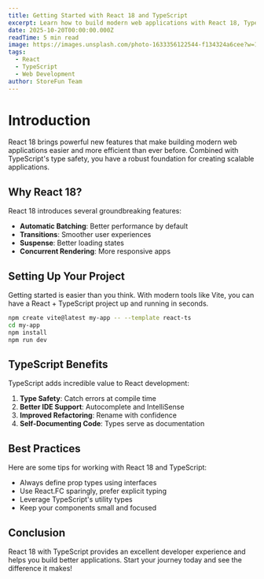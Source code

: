 ```yaml
---
title: Getting Started with React 18 and TypeScript
excerpt: Learn how to build modern web applications with React 18, TypeScript, and the latest tools in the ecosystem. Explore new features and best practices.
date: 2025-10-20T00:00:00.000Z
readTime: 5 min read
image: https://images.unsplash.com/photo-1633356122544-f134324a6cee?w=1200&q=80
tags:
  - React
  - TypeScript
  - Web Development
author: StoreFun Team
---
```


# Introduction

React 18 brings powerful new features that make building modern web applications easier and more efficient than ever before. Combined with TypeScript's type safety, you have a robust foundation for creating scalable applications.

## Why React 18?

React 18 introduces several groundbreaking features:

- **Automatic Batching**: Better performance by default
- **Transitions**: Smoother user experiences
- **Suspense**: Better loading states
- **Concurrent Rendering**: More responsive apps

## Setting Up Your Project

Getting started is easier than you think. With modern tools like Vite, you can have a React + TypeScript project up and running in seconds.

```bash
npm create vite@latest my-app -- --template react-ts
cd my-app
npm install
npm run dev
```

## TypeScript Benefits

TypeScript adds incredible value to React development:

1. **Type Safety**: Catch errors at compile time
2. **Better IDE Support**: Autocomplete and IntelliSense
3. **Improved Refactoring**: Rename with confidence
4. **Self-Documenting Code**: Types serve as documentation

## Best Practices

Here are some tips for working with React 18 and TypeScript:

- Always define prop types using interfaces
- Use React.FC sparingly, prefer explicit typing
- Leverage TypeScript's utility types
- Keep your components small and focused

## Conclusion

React 18 with TypeScript provides an excellent developer experience and helps you build better applications. Start your journey today and see the difference it makes!

